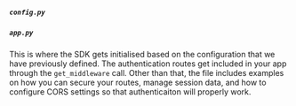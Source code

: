 


##### `config.py`

<BackendConfigFile />

##### `app.py`

This is where the SDK gets initialised based on the configuration that we have previously defined. 
The authentication routes get included in your app through the `get_middleware` call.
Other than that, the file includes examples on how you can secure your routes, manage session data, and how to configure CORS settings so that authenticaiton will properly work.

